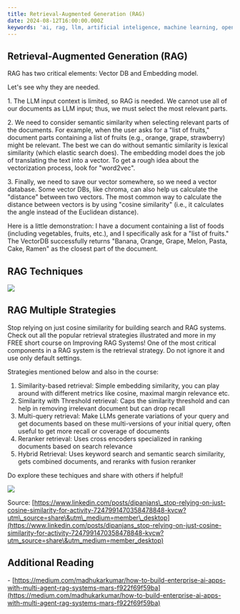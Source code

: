```yaml
---
title: Retrieval-Augmented Generation (RAG)
date: 2024-08-12T16:00:00.000Z
keywords: 'ai, rag, llm, artificial inteligence, machine learning, openai'
---
```


## Retrieval-Augmented Generation (RAG)

RAG has two critical elements: Vector DB and Embedding model.

Let's see why they are needed.

1\. The LLM input context is limited, so RAG is needed. We cannot use all of our documents as LLM input; thus, we must select the most relevant parts.

2\. We need to consider semantic similarity when selecting relevant parts of the documents. For example, when the user asks for a "list of fruits," document parts containing a list of fruits (e.g., orange, grape, strawberry) might be relevant. The best we can do without semantic similarity is lexical similarity (which elastic search does). The embedding model does the job of translating the text into a vector. To get a rough idea about the vectorization process, look for "word2vec".

3\. Finally, we need to save our vector somewhere, so we need a vector database. Some vector DBs, like chroma, can also help us calculate the "distance" between two vectors. The most common way to calculate the distance between vectors is by using "cosine similarity" (i.e., it calculates the angle instead of the Euclidean distance).

Here is a little demonstration: I have a document containing a list of foods (including vegetables, fruits, etc.), and I specifically ask for a "list of fruits." The VectorDB successfully returns "Banana, Orange, Grape, Melon, Pasta, Cake, Ramen" as the closest part of the document.

## RAG Techniques

![](https://res.cloudinary.com/dqo6txtrv/image/upload/v1723511235/Natserract%20Blog/prw02yeqo88tpvzvmham.jpg)

## RAG Multiple Strategies

Stop relying on just cosine similarity for building search and RAG systems. Check out all the popular retrieval 
strategies illustrated and more in my FREE short course on Improving RAG
 Systems! One of the most critical components in a RAG system is the 
retrieval strategy. Do not ignore it and use only default settings.


Strategies mentioned below and also in the course:


1. Similarity-based retrieval: Simple embedding similarity, you can play 
   around with different metrics like cosine, maximal margin relevance etc.
2. Similarity with Threshold retrieval: Caps the similarity threshold and 
   can help in removing irrelevant document but can drop recall
3. Multi-query retrieval: Make LLMs generate variations of your query and 
   get documents based on these multi-versions of your initial query, often
    useful to get more recall or coverage of documents
4. Reranker retrieval: Uses cross encoders specialized in ranking documents based on search relevance
5. Hybrid Retrieval: Uses keyword search and semantic search similarity, 
   gets combined documents, and reranks with fusion reranker

Do explore these techiques and share with others if helpful!

![](https://res.cloudinary.com/dqo6txtrv/image/upload/v1728118180/Natserract%20Blog/1728055825805_i2vuzq.gif)

Source: [https://www.linkedin.com/posts/dipanjans\_stop-relying-on-just-cosine-similarity-for-activity-7247991470358478848-kvcw?utm\_source=share\&utm\_medium=member\_desktop](https://www.linkedin.com/posts/dipanjans_stop-relying-on-just-cosine-similarity-for-activity-7247991470358478848-kvcw?utm_source=share\&utm_medium=member_desktop)

## Additional Reading

\-  [https://medium.com/madhukarkumar/how-to-build-enterprise-ai-apps-with-multi-agent-rag-systems-mars-f922f69f59ba](https://medium.com/madhukarkumar/how-to-build-enterprise-ai-apps-with-multi-agent-rag-systems-mars-f922f69f59ba)
